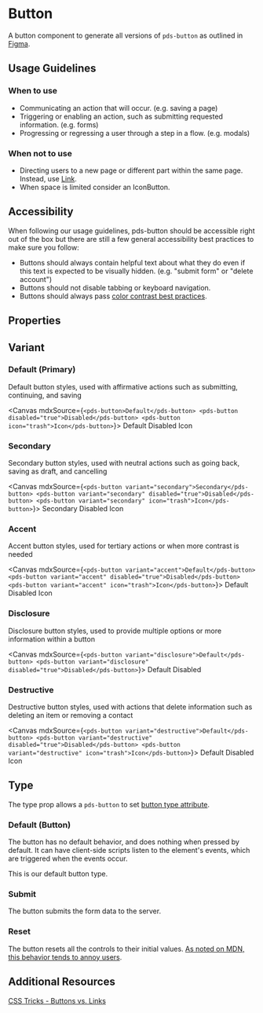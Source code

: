 

<Meta of={stories} />

# Button

A button component to generate all versions of `pds-button` as outlined in [Figma](https://www.figma.com/file/sMbtLUHSt2vfKgKjyQ3052/%F0%9F%A7%A9-Sage-components?node-id=3%3A15&t=dIcvX1VtOu0FL0VE-0).

## Usage Guidelines

### When to use

- Communicating an action that will occur. (e.g. saving a page)
- Triggering or enabling an action, such as submitting requested information. (e.g. forms)
- Progressing or regressing a user through a step in a flow. (e.g. modals)

### When not to use

- Directing users to a new page or different part within the same page. Instead, use [Link](/docs/components-link--external).
- When space is limited consider an IconButton.

## Accessibility

When following our usage guidelines, pds-button should be accessible right out of the box but there are still a few general accessibility best practices to make sure you follow:

- Buttons should always contain helpful text about what they do even if this text is expected to be visually hidden. (e.g. "submit form" or "delete account")
- Buttons should not disable tabbing or keyboard navigation.
- Buttons should always pass [color contrast best practices](https://www.w3.org/WAI/WCAG22/Understanding/contrast-minimum.html).

## Properties

<ArgTypes of={stories} />

## Variant

### Default (Primary)

Default button styles, used with affirmative actions such as submitting, continuing, and saving

<Canvas mdxSource={`
<pds-button>Default</pds-button>
<pds-button disabled="true">Disabled</pds-button>
<pds-button icon="trash">Icon</pds-button>
`}>
  <pds-button>Default</pds-button>
  <pds-button disabled="true">Disabled</pds-button>
  <pds-button icon="trash">Icon</pds-button>
</Canvas>

### Secondary

Secondary button styles, used with neutral actions such as going back, saving as draft, and cancelling

<Canvas mdxSource={`
<pds-button variant="secondary">Secondary</pds-button>
<pds-button variant="secondary" disabled="true">Disabled</pds-button>
<pds-button variant="secondary" icon="trash">Icon</pds-button>
`}>
  <pds-button variant="secondary">Secondary</pds-button>
  <pds-button variant="secondary" disabled="true">Disabled</pds-button>
  <pds-button variant="secondary" icon="trash">Icon</pds-button>
</Canvas>

### Accent

Accent button styles, used for tertiary actions or when more contrast is needed

<Canvas mdxSource={`
<pds-button variant="accent">Default</pds-button>
<pds-button variant="accent" disabled="true">Disabled</pds-button>
<pds-button variant="accent" icon="trash">Icon</pds-button>
`}>
  <pds-button variant="accent">Default</pds-button>
  <pds-button variant="accent" disabled="true">Disabled</pds-button>
  <pds-button variant="accent" icon="trash">Icon</pds-button>
</Canvas>

### Disclosure

Disclosure button styles, used to provide multiple options or more information within a button

<Canvas mdxSource={`
<pds-button variant="disclosure">Default</pds-button>
<pds-button variant="disclosure" disabled="true">Disabled</pds-button>
`}>
  <pds-button variant="disclosure">Default</pds-button>
  <pds-button variant="disclosure" disabled="true">Disabled</pds-button>
</Canvas>

### Destructive

Destructive button styles, used with actions that delete information such as deleting an item or removing a contact

<Canvas mdxSource={`
<pds-button variant="destructive">Default</pds-button>
<pds-button variant="destructive" disabled="true">Disabled</pds-button>
<pds-button variant="destructive" icon="trash">Icon</pds-button>
`}>
  <pds-button variant="destructive">Default</pds-button>
  <pds-button variant="destructive" disabled="true">Disabled</pds-button>
  <pds-button variant="destructive" icon="trash">Icon</pds-button>
</Canvas>

## Type

The type prop allows a `pds-button` to set [button type attribute](https://developer.mozilla.org/en-US/docs/Web/HTML/Element/button#attr-type).

### Default (Button)

The button has no default behavior, and does nothing when pressed by default. It can have client-side scripts listen to the element's events, which are triggered when the events occur.

This is our default button type.

### Submit

The button submits the form data to the server.

### Reset

The button resets all the controls to their initial values. [As noted on MDN, this behavior tends to annoy users](https://developer.mozilla.org/en-US/docs/Web/HTML/Element/button#attr-type).

## Additional Resources

[CSS Tricks - Buttons vs. Links](https://css-tricks.com/buttons-vs-links/)
